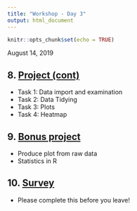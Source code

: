 ```yaml
---
title: "Workshop - Day 3"
output: html_document
---
```


```r
knitr::opts_chunk$set(echo = TRUE)
```

August 14, 2019 

## 8. [Project (cont)](./08-project.html)

* Task 1: Data import and examination
* Task 2: Data Tidying
* Task 3: Plots
* Task 4: Heatmap

<!-- Answers: You can find an example of a solution to this project [here](./09-project_answers.html). Remember that there is almost always more than one way to do something in R. If your code looks different but works, that's great! -->

## 9. [Bonus project](./10-bonusproject.html)

* Produce plot from raw data
* Statistics in R

## 10. [Survey](https://www.surveymonkey.com/r/XDP5NK2)

* Please complete this before you leave!
